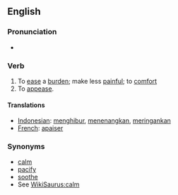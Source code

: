 ==English==

===Pronunciation===
*{{audio|en-us-mollify.ogg|Audio (US)}}

===Verb===
{{en-verb|mollify|mollifies|mollified|mollifying}}

# To [[ease]] a [[burden]]; make less [[painful]]; to [[comfort]]
# To [[appease]].

====Translations====
{{top}}
*[[Indonesian]]: [[hibur|menghibur]], [[tenang|menenangkan]], [[ringan|meringankan]]
*[[French]]: [[apaiser]]
{{mid}}
{{bottom}}

=== Synonyms ===
*[[calm]]
*[[pacify]]
*[[soothe]]
*See [[WikiSaurus:calm]]
